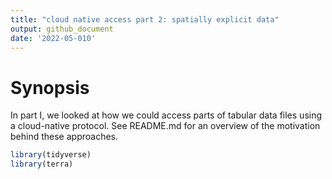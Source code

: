 ```yaml
---
title: "cloud native access part 2: spatially explicit data"
output: github_document
date: '2022-05-010'
---
```



# Synopsis

In part I, we looked at how we could access parts of tabular data files using a cloud-native protocol.
See README.md for an overview of the motivation behind these approaches.

```r
library(tidyverse)
library(terra)
```

